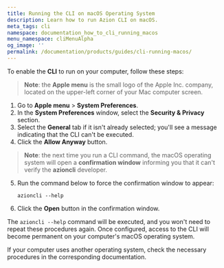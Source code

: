 ```yaml
---
title: Running the CLI on macOS Operating System
description: Learn how to run Azion CLI on macOS.
meta_tags: cli
namespace: documentation_how_to_cli_running_macos
menu_namespace: cliMenuAlpha
og_image: ''
permalink: /documentation/products/guides/cli-running-macos/
---
```


To enable the **CLI** to run on your computer, follow these steps:

> **Note**: the **Apple menu** is the small logo of the Apple Inc. company, located on the upper-left corner of your Mac computer screen.

1. Go to **Apple menu** > **System Preferences**.
2. In the **System Preferences** window, select the **Security & Privacy** section.
3. Select the **General** tab if it isn't already selected; you'll see a message indicating that the CLI can't be executed.
4. Click the **Allow Anyway** button.

> **Note**: the next time you run a CLI command, the macOS operating system will open a **confirmation window** informing you that it can't verify the **azioncli** developer.

5. Run the command below to force the confirmation window to appear:

    `azioncli --help`

6. Click the **Open** button in the confirmation window.

The `azioncli --help` command will be executed, and you won't need to repeat these procedures again. Once configured, access to the CLI will become permanent on your computer's macOS operating system.

If your computer uses another operating system, check the necessary procedures in the corresponding documentation.

